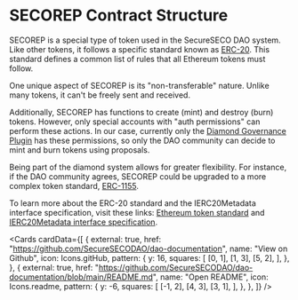 
# SECOREP Contract Structure

SECOREP is a special type of token used in the SecureSECO DAO system. Like other tokens, it follows a specific standard known as [ERC-20](https://ethereum.org/en/developers/docs/standards/tokens/erc-20/). This standard defines a common list of rules that all Ethereum tokens must follow.

One unique aspect of SECOREP is its "non-transferable" nature. Unlike many tokens, it can't be freely sent and received.

Additionally, SECOREP has functions to create (mint) and destroy (burn) tokens. However, only special accounts with "auth permissions" can perform these actions. In our case, currently only the [Diamond Governance Plugin](/diamond) has these permissions, so only the DAO community can decide to mint and burn tokens using proposals.

Being part of the diamond system allows for greater flexibility. For instance, if the DAO community agrees, SECOREP could be upgraded to a more complex token standard, [ERC-1155](https://ethereum.org/en/developers/docs/standards/tokens/erc-1155/).

To learn more about the ERC-20 standard and the IERC20Metadata interface specification, visit these links: [Ethereum token standard](https://ethereum.org/en/developers/docs/standards/tokens/erc-20/) and [IERC20Metadata interface specification](https://docs.openzeppelin.com/contracts/4.x/api/token/erc20#IERC20Metadata).

<Cards
  cardData={[
    {
      external: true,
      href: "https://github.com/SecureSECODAO/dao-documentation",
      name: "View on Github",
      icon: Icons.gitHub,
      pattern: {
        y: 16,
        squares: [
          [0, 1],
          [1, 3],
          [5, 2],
        ],
      },
    },
    {
      external: true,
      href: "https://github.com/SecureSECODAO/dao-documentation/blob/main/README.md",
      name: "Open README",
      icon: Icons.readme,
      pattern: {
        y: -6,
        squares: [
          [-1, 2],
          [4, 3],
          [3, 1],
        ],
      },
    },
  ]}
/>
